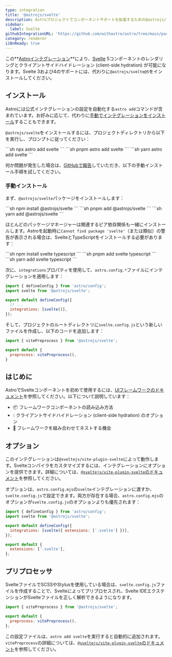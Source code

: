 ```yaml
---
type: integration
title: '@astrojs/svelte'
description: Astroプロジェクトでコンポーネントサポートを拡張するための@astrojs/svelteフレームワークインテグレーションの使い方を学びます。
sidebar:
  label: Svelte
githubIntegrationURL: 'https://github.com/withastro/astro/tree/main/packages/integrations/svelte/'
category: renderer
i18nReady: true
---
```


この**[Astroインテグレーション][astro-integration]**により、[Svelte](https://svelte.dev/) 5コンポーネントのレンダリングとクライアントサイドハイドレーション (client-side hydration) が可能になります。Svelte 3および4のサポートには、代わりに`@astrojs/svelte@5`をインストールしてください。

## インストール

Astroには公式インテグレーションの設定を自動化する`astro add`コマンドが含まれています。お好みに応じて、代わりに[手動でインテグレーションをインストール](#manual-install)することもできます。

`@astrojs/svelte`をインストールするには、プロジェクトディレクトリから以下を実行し、プロンプトに従ってください：

<PackageManagerTabs>
  <Fragment slot="npm">
  ```sh
  npx astro add svelte
  ```
  </Fragment>
  <Fragment slot="pnpm">
  ```sh
  pnpm astro add svelte
  ```
  </Fragment>
  <Fragment slot="yarn">
  ```sh
  yarn astro add svelte
  ```
  </Fragment>
</PackageManagerTabs>

何か問題が発生した場合は、[GitHubで報告](https://github.com/withastro/astro/issues)していただき、以下の手動インストール手順を試してください。

### 手動インストール

まず、`@astrojs/svelte`パッケージをインストールします：

<PackageManagerTabs>
  <Fragment slot="npm">
  ```sh
  npm install @astrojs/svelte
  ```
  </Fragment>
  <Fragment slot="pnpm">
  ```sh
  pnpm add @astrojs/svelte
  ```
  </Fragment>
  <Fragment slot="yarn">
  ```sh
  yarn add @astrojs/svelte
  ```
  </Fragment>
</PackageManagerTabs>

ほとんどのパッケージマネージャーは関連するピア依存関係も一緒にインストールします。Astroを起動時に`Cannot find package 'svelte'`（または類似）の警告が表示される場合は、SvelteとTypeScriptをインストールする必要があります：

<PackageManagerTabs>
  <Fragment slot="npm">
  ```sh
  npm install svelte typescript
  ```
  </Fragment>
  <Fragment slot="pnpm">
  ```sh
  pnpm add svelte typescript
  ```
  </Fragment>
  <Fragment slot="yarn">
  ```sh
  yarn add svelte typescript
  ```
  </Fragment>
</PackageManagerTabs>

次に、`integrations`プロパティを使用して、`astro.config.*`ファイルにインテグレーションを適用します：

```js title="astro.config.mjs" ins={2} ins="svelte()"
import { defineConfig } from 'astro/config';
import svelte from '@astrojs/svelte';

export default defineConfig({
  // ...
  integrations: [svelte()],
});
```

そして、プロジェクトのルートディレクトリに`svelte.config.js`という新しいファイルを作成し、以下のコードを追加します：

```js title="svelte.config.js"
import { vitePreprocess } from '@astrojs/svelte';

export default {
  preprocess: vitePreprocess(),
}
```

## はじめに

AstroでSvelteコンポーネントを初めて使用するには、[UIフレームワークのドキュメント][astro-ui-frameworks]を参照してください。以下について説明しています：

* 📦 フレームワークコンポーネントの読み込み方法
* 💧 クライアントサイドハイドレーション (client-side hydration) のオプション
* 🤝 フレームワークを組み合わせてネストする機会

## オプション

このインテグレーションは`@sveltejs/vite-plugin-svelte`によって動作します。Svelteコンパイラをカスタマイズするには、インテグレーションにオプションを提供できます。詳細については、[`@sveltejs/vite-plugin-svelte`のドキュメント](https://github.com/sveltejs/vite-plugin-svelte/blob/HEAD/docs/config.md)を参照してください。

オプションは、`astro.config.mjs`の`svelte`インテグレーションに渡すか、`svelte.config.js`で設定できます。両方が存在する場合、`astro.config.mjs`のオプションが`svelte.config.js`のオプションよりも優先されます：

```js title="astro.config.mjs" "extensions: ['.svelte']"
import { defineConfig } from 'astro/config';
import svelte from '@astrojs/svelte';

export default defineConfig({
  integrations: [svelte({ extensions: ['.svelte'] })],
});
```

```js title="svelte.config.js"
export default {
  extensions: ['.svelte'],
};
```

## プリプロセッサ

<Since v="2.0.0" pkg="@astrojs/svelte" />

SvelteファイルでSCSSやStylusを使用している場合は、`svelte.config.js`ファイルを作成することで、Svelteによってプリプロセスされ、Svelte IDEエクステンションがSvelteファイルを正しく解析できるようになります。

```js title="svelte.config.js"
import { vitePreprocess } from '@astrojs/svelte';

export default {
  preprocess: vitePreprocess(),
};
```

この設定ファイルは、`astro add svelte`を実行すると自動的に追加されます。`vitePreprocess`の詳細については、[`@sveltejs/vite-plugin-svelte`のドキュメント](https://github.com/sveltejs/vite-plugin-svelte/blob/HEAD/docs/preprocess.md)を参照してください。

[astro-integration]: /ja/guides/integrations-guide/

[astro-ui-frameworks]: /ja/guides/framework-components/#using-framework-components